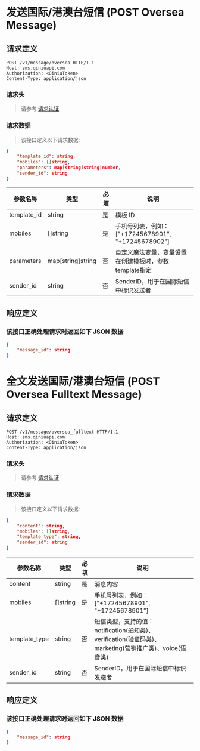 # 发送国际/港澳台短信 (POST Oversea Message)

## 请求定义

```
POST /v1/message/oversea HTTP/1.1
Host: sms.qiniuapi.com
Authorization: <QiniuToken>
Content-Type: application/json
```

### 请求头

> 请参考 [请求认证](/sms/api/5842/sms-api-authentication)

### 请求数据

> 该接口定义以下请求数据:

```json
{
    "template_id": string,
    "mobiles": []string,
    "parameters": map[string]string|number,
    "sender_id": string
}
```

参数名称 | 类型 | 必填 | 说明
--------|------|-----|-------
template_id | string | 是 | 模板 ID
mobiles | []string | 是 | 手机号列表，例如：["+17245678901", "+17245678902"]
parameters | map[string]string|否| 自定义魔法变量，变量设置在创建模板时，参数template指定
sender_id | string | 否 | SenderID，用于在国际短信中标识发送者


## 响应定义

### 该接口正确处理请求时返回如下 JSON 数据

```json
{
    "message_id": string
}
```

# 全文发送国际/港澳台短信 (POST Oversea Fulltext Message)

## 请求定义

```
POST /v1/message/oversea_fulltext HTTP/1.1
Host: sms.qiniuapi.com
Authorization: <QiniuToken>
Content-Type: application/json
```

### 请求头

> 请参考 [请求认证](/sms/api/5842/sms-api-authentication)

### 请求数据

> 该接口定义以下请求数据:

```json
{
    "content": string,
    "mobiles": []string,
    "template_type": string,
    "sender_id": string
}
```

参数名称 | 类型 | 必填 | 说明
--------|------|-----|-------
content | string | 是 | 消息内容
mobiles | []string | 是 | 手机号列表，例如：["+17245678901", "+17245678901"]
template_type | string|否| 短信类型，支持的值：notification(通知类)、verification(验证码类)、marketing(营销推广类)、voice(语音类)
sender_id | string | 否 | SenderID，用于在国际短信中标识发送者


## 响应定义

### 该接口正确处理请求时返回如下 JSON 数据

```json
{
    "message_id": string
}
```